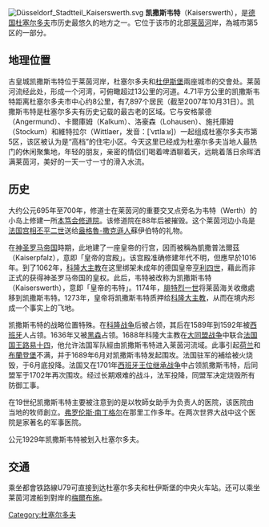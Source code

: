 {{noteTA
|G1=DE
|1=zh-tw:凱薩偉特;zh-cn:凯撒斯韦特;
}}

{{unreferenced|time=2014-01-19T12:58:58+00:00}}
[[File:Düsseldorf_Stadtteil_Kaiserswerth.svg|thumb]]
'''凯撒斯韦特'''（Kaiserswerth），是[[德国|德国]][[杜塞尔多夫|杜塞尔多夫]]市历史最悠久的地方之一。它位于该市的北部[[莱茵河|莱茵河]]岸，為城市第5区的一部分。

== 地理位置 ==
古皇城凯撒斯韦特位于莱茵河岸，杜塞尔多夫和[[杜伊斯堡|杜伊斯堡]]兩座城市的交會处。莱茵河流经此处，形成一个河湾，可俯瞰超过13公里的河道。4.71平方公里的凯撒斯韦特距离杜塞尔多夫市中心约8公里，有7,897个居民（截至2007年10月31日）。凯撒斯韦特是杜塞尔多夫有历史记载的最古老的区域。它与安格蒙德（Angermund）、卡爾庫姆（Kalkum）、洛豪森（Lohausen）、施托庫姆（Stockum）和維特拉尔（Wittlaer，发音：[ˈvɪtlaːʁ]）一起组成杜塞尔多夫市第5区，该区被认为是“高档”的住宅小区。今天这里已经成为杜塞尔多夫当地人最热门的休闲聚集地，年轻的朋友，亲密的情侣们喝着啤酒聊着天，远眺着落日余晖洒满莱茵河，美好的一天一寸一寸的滑入水流。

== 历史 ==
大约公元695年至700年，修道士{{link-en|蘇伊伯特|Suitbert of Kaiserswerdt}}在莱茵河的重要交叉点旁名为韦特（Werth）的小岛上修建一所[[本笃会|本笃会]][[修道院|修道院]]。该修道院在88年后被摧毁。这个莱茵河边小岛是[[法国|法国]][[宫相|宫相]][[丕平二世|丕平二世]]送给[[盎格魯-撒克遜人|盎格魯-撒克遜人]]蘇伊伯特的礼物。

在[[神圣罗马帝国|神圣罗马帝国]]時期，此地建了一座皇帝的行宫，因而被稱為凱撒普法爾茲（Kaiserpfalz），意即「皇帝的宫殿」。该宫殿准确修建年代不明，但應早於1016年。到了1062年，[[科隆|科隆]][[大主教|大主教]]{{link-en|安諾二世|Anno II}}在这里绑架未成年的德国皇帝[[亨利四世_(神聖羅馬帝國)|亨利四世]]，藉此而非正式的获得神圣罗马帝国的皇权。此后，韦特被改称为凯撒斯韦特（Kaiserswerth），意即「皇帝的韦特」。1174年，[[腓特烈一世_(神聖羅馬帝國)|腓特烈一世]]将莱茵海关收缴處移到凯撒斯韦特。1273年，皇帝将凯撒斯韦特质押给[[科隆大主教|科隆大主教]]，从而在{{link-en|于利希-克莱沃-贝格联合公国|United Duchies of Jülich-Cleves-Berg}}境内形成一个事实上的飞地。

凯撒斯韦特的战略位置特殊。在[[科隆战争|科隆战争]]后被占领，其后在1589年到1592年被[[西班牙|西班牙]]人占领。1636年又被[[黑森|黑森]]占领。1688年科隆大主教在[[大同盟战争|大同盟战争]]中联合[[法国国王|法国国王]][[路易十四|路易十四]]，他允许法国军队經由凯撒斯韦特进入莱茵河流域。此事引起[[荷兰|荷兰]]和[[布蘭登堡|布蘭登堡]]不满，并于1689年6月对凯撒斯韦特发起围攻。法国驻军的補给被火烧毁，于6月底投降。法国又在1701年[[西班牙王位继承战争|西班牙王位继承战争]]中占领凯撒斯韦特，后同盟军于1702年再次围攻。经过长期艰难的战斗，法军投降，同盟军决定烧毁所有防御工事。

在19世纪凯撒斯韦特主要被注意到的是以牧師女助手为负责人的医院，该医院由当地的牧师{{link-en|特奥多尔·弗利德納|Theodor Fliedner}}創立。[[弗罗伦斯·南丁格尔|弗罗伦斯·南丁格尔]]在那里工作多年。在两次世界大战中这个医院是家著名的军事医院。

公元1929年凯撒斯韦特被划入杜塞尔多夫。

== 交通 ==
乘坐都會铁路線U79可直接到达杜塞尔多夫和杜伊斯堡的中央火车站。还可以乘坐莱茵河渡船到對岸的[[梅爾布施|梅爾布施]]。

{{Authority control}}
[[Category:杜塞尔多夫|Category:杜塞尔多夫]]